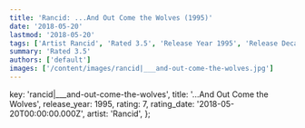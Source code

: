 ```yaml
---
title: 'Rancid: ...And Out Come the Wolves (1995)'
date: '2018-05-20'
lastmod: '2018-05-20'
tags: ['Artist Rancid', 'Rated 3.5', 'Release Year 1995', 'Release Decade 1990']
summary: 'Rated 3.5'
authors: ['default']
images: ['/content/images/rancid|___and-out-come-the-wolves.jpg']
---
```


  key: 'rancid|___and-out-come-the-wolves',
  title: '...And Out Come the Wolves',
  release_year: 1995,
  rating: 7,
  rating_date: '2018-05-20T00:00:00.000Z',
  artist: 'Rancid',
};

<MusicRating data={data} />

